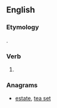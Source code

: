 ==English==

===Etymology===
{{suffix|eat|est|lang=en}}.

===Verb===
{{head|en|verb form}}

# {{en-archaic second-person singular of|eat|lang=en}}

===Anagrams===
* [[estate#English|estate]], [[tea set#English|tea set]]